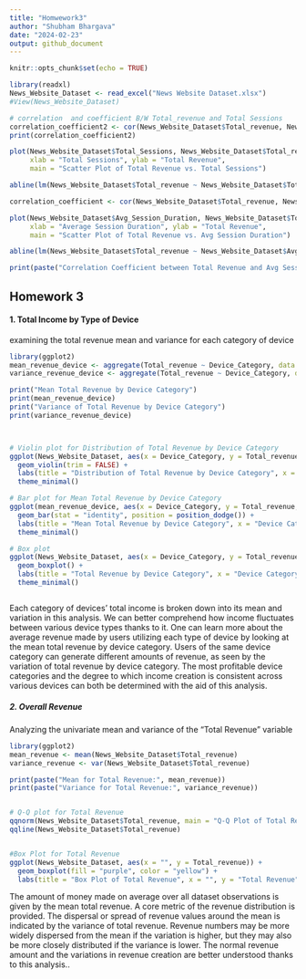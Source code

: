 ---
title: "Homwework3"
author: "Shubham Bhargava"
date: "2024-02-23"
output: github_document
---

```{r setup, include=FALSE}
knitr::opts_chunk$set(echo = TRUE)
```


```{r}
library(readxl)
News_Website_Dataset <- read_excel("News Website Dataset.xlsx")
#View(News_Website_Dataset)

# correlation  and coefficient B/W Total_revenue and Total Sessions
correlation_coefficient2 <- cor(News_Website_Dataset$Total_revenue, News_Website_Dataset$Total_Sessions)
print(correlation_coefficient2)

plot(News_Website_Dataset$Total_Sessions, News_Website_Dataset$Total_revenue,
     xlab = "Total Sessions", ylab = "Total Revenue",
     main = "Scatter Plot of Total Revenue vs. Total Sessions")

abline(lm(News_Website_Dataset$Total_revenue ~ News_Website_Dataset$Total_Sessions), col = "green")

```
```{r}

correlation_coefficient <- cor(News_Website_Dataset$Total_revenue, News_Website_Dataset$Avg_Session_Duration)

plot(News_Website_Dataset$Avg_Session_Duration, News_Website_Dataset$Total_revenue,
     xlab = "Average Session Duration", ylab = "Total Revenue",
     main = "Scatter Plot of Total Revenue vs. Avg Session Duration")

abline(lm(News_Website_Dataset$Total_revenue ~ News_Website_Dataset$Avg_Session_Duration), col = "purple")

print(paste("Correlation Coefficient between Total Revenue and Avg Session Duration:", correlation_coefficient))

```

## Homework 3

#### 1. Total Income by Type of Device

<p> examining the total revenue mean and variance for each category of device </p>

```{r}
library(ggplot2)
mean_revenue_device <- aggregate(Total_revenue ~ Device_Category, data = News_Website_Dataset, mean)
variance_revenue_device <- aggregate(Total_revenue ~ Device_Category, data = News_Website_Dataset, var)

print("Mean Total Revenue by Device Category")
print(mean_revenue_device)
print("Variance of Total Revenue by Device Category")
print(variance_revenue_device)



# Violin plot for Distribution of Total Revenue by Device Category
ggplot(News_Website_Dataset, aes(x = Device_Category, y = Total_revenue, fill = Device_Category)) +
  geom_violin(trim = FALSE) +
  labs(title = "Distribution of Total Revenue by Device Category", x = "Device Category", y = "Total Revenue") +
  theme_minimal()

# Bar plot for Mean Total Revenue by Device Category
ggplot(mean_revenue_device, aes(x = Device_Category, y = Total_revenue, fill = Device_Category)) +
  geom_bar(stat = "identity", position = position_dodge()) +
  labs(title = "Mean Total Revenue by Device Category", x = "Device Category", y = "Mean Total Revenue") +
  theme_minimal()

# Box plot 
ggplot(News_Website_Dataset, aes(x = Device_Category, y = Total_revenue, fill = Device_Category)) +
  geom_boxplot() +
  labs(title = "Total Revenue by Device Category", x = "Device Category", y = " Total Revenue") +
  theme_minimal()



```
<p>Each category of devices' total income is broken down into its mean and variation in this analysis. We can better comprehend how income fluctuates between various device types thanks to it. One can learn more about the average revenue made by users utilizing each type of device by looking at the mean total revenue by device category. Users of the same device category can generate different amounts of revenue, as seen by the variation of total revenue by device category. The most profitable device categories and the degree to which income creation is consistent across various devices can both be determined with the aid of this analysis.</p>

##### 2. Overall Revenue

<p>Analyzing the univariate mean and variance of the "Total Revenue" variable</p>

```{r}
library(ggplot2)
mean_revenue <- mean(News_Website_Dataset$Total_revenue)
variance_revenue <- var(News_Website_Dataset$Total_revenue)

print(paste("Mean for Total Revenue:", mean_revenue))
print(paste("Variance for Total Revenue:", variance_revenue))


# Q-Q plot for Total Revenue
qqnorm(News_Website_Dataset$Total_revenue, main = "Q-Q Plot of Total Revenue")
qqline(News_Website_Dataset$Total_revenue)


#Box Plot for Total Revenue
ggplot(News_Website_Dataset, aes(x = "", y = Total_revenue)) +
  geom_boxplot(fill = "purple", color = "yellow") +
  labs(title = "Box Plot of Total Revenue", x = "", y = "Total Revenue")


```
<p>The amount of money made on average over all dataset observations is given by the mean total revenue. A core metric of the revenue distribution is provided. The dispersal or spread of revenue values around the mean is indicated by the variance of total revenue. Revenue numbers may be more widely dispersed from the mean if the variation is higher, but they may also be more closely distributed if the variance is lower. The normal revenue amount and the variations in revenue creation are better understood thanks to this analysis..</p>

